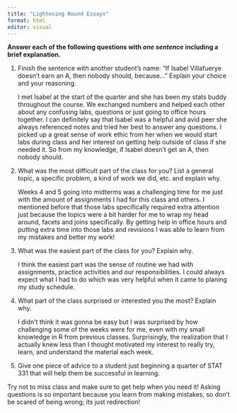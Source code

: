 ```yaml
---
title: "Lightening Round Essays"
format: html
editor: visual
---
```


**Answer each of the following questions with *one sentence* including a brief explanation.**

1.  Finish the sentence with another student’s name: "If Isabel Villafuerye doesn’t earn an A, then nobody should, because..." Explain your choice and your reasoning.

    I met Isabel at the start of the quarter and she has been my stats buddy throughout the course. We exchanged numbers and helped each other about any confusing labs, questions or just going to office hours together. I can definitely say that Isabel was a helpful and avid peer she always referenced notes and tried her best to answer any questions. I picked up a great sense of work ethic from her when we would start labs during class and her interest on getting help outside of class if she needed it. So from my knowledge, if Isabel doesn't get an A, then nobody should.

2.  What was the most difficult part of the class for you? List a general topic, a specific problem, a kind of work we did, etc. and explain why.

    Weeks 4 and 5 going into midterms was a challenging time for me just with the amount of assignments I had for this class and others. I mentioned before that those labs specifically required extra attention just because the topics were a bit harder for me to wrap my head around, facets and joins specifically. By getting help in office hours and putting extra time into those labs and revisions I was able to learn from my mistakes and better my work!

3.  What was the easiest part of the class for you? Explain why.

    I think the easiest part was the sense of routine we had with assignments, practice activities and our responsibilities. I could always expect what I had to do which was very helpful when it came to planing my study schedule.

4.  What part of the class surprised or interested you the most? Explain why.

    I didn't think it was gonna be easy but I was surprised by how challenging some of the weeks were for me, even with my small knowledge in R from previous classes. Surprisingly, the realization that I actually knew less than I thought motivated my interest to really try, learn, and understand the material each week.

5.  Give one piece of advice to a student just beginning a quarter of STAT 331 that will help them be successful in learning.

Try not to miss class and make sure to get help when you need it! Asking questions is so important because you learn from making mistakes, so don't be scared of being wrong; its just redirection!
